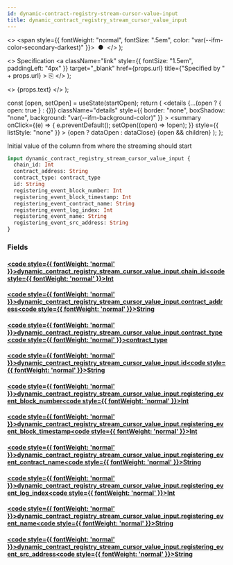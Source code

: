 ```yaml
---
id: dynamic-contract-registry-stream-cursor-value-input
title: dynamic_contract_registry_stream_cursor_value_input
---
```


<head>
  <meta content="noindex" name="robots" />
  <meta charset="utf-8" />
</head>

  <>
    <span style={{ fontWeight: "normal", fontSize: ".5em", color: "var(--ifm-color-secondary-darkest)" }}>
      &nbsp;●&nbsp;
    </span>
  </>
);

  <>
    Specification
    <a
      className="link"
      style={{ fontSize: "1.5em", paddingLeft: "4px" }}
      target="_blank"
      href={props.url}
      title={"Specified by " + props.url}
    >
      ⎘
    </a>
  </>
);

  <>
    <span className={props.class}>{props.text}</span>
  </>
);


  const [open, setOpen] = useState(startOpen);
  return (
    <details
      {...(open ? { open: true } : {})}
      className="details"
      style={{ border: "none", boxShadow: "none", background: "var(--ifm-background-color)" }}
    >
      <summary
        onClick={(e) => {
          e.preventDefault();
          setOpen((open) => !open);
        }}
        style={{ listStyle: "none" }}
      >
        {open ? dataOpen : dataClose}
      </summary>
      {open && children}
    </details>
  );
};

Initial value of the column from where the streaming should start

```graphql
input dynamic_contract_registry_stream_cursor_value_input {
  chain_id: Int
  contract_address: String
  contract_type: contract_type
  id: String
  registering_event_block_number: Int
  registering_event_block_timestamp: Int
  registering_event_contract_name: String
  registering_event_log_index: Int
  registering_event_name: String
  registering_event_src_address: String
}
```

### Fields

#### [<code style={{ fontWeight: 'normal' }}>dynamic_contract_registry_stream_cursor_value_input.<b>chain_id</b></code>](#)<Bullet />[<code style={{ fontWeight: 'normal' }}><b>Int</b></code>](/docs/api/airdrops/graphql/envio/scalars/int.mdx) <Badge class="badge badge--secondary " text="scalar"/>

#### [<code style={{ fontWeight: 'normal' }}>dynamic_contract_registry_stream_cursor_value_input.<b>contract_address</b></code>](#)<Bullet />[<code style={{ fontWeight: 'normal' }}><b>String</b></code>](/docs/api/airdrops/graphql/envio/scalars/string.mdx) <Badge class="badge badge--secondary " text="scalar"/>

#### [<code style={{ fontWeight: 'normal' }}>dynamic_contract_registry_stream_cursor_value_input.<b>contract_type</b></code>](#)<Bullet />[<code style={{ fontWeight: 'normal' }}><b>contract_type</b></code>](/docs/api/airdrops/graphql/envio/scalars/contract-type.mdx) <Badge class="badge badge--secondary " text="scalar"/>

#### [<code style={{ fontWeight: 'normal' }}>dynamic_contract_registry_stream_cursor_value_input.<b>id</b></code>](#)<Bullet />[<code style={{ fontWeight: 'normal' }}><b>String</b></code>](/docs/api/airdrops/graphql/envio/scalars/string.mdx) <Badge class="badge badge--secondary " text="scalar"/>

#### [<code style={{ fontWeight: 'normal' }}>dynamic_contract_registry_stream_cursor_value_input.<b>registering_event_block_number</b></code>](#)<Bullet />[<code style={{ fontWeight: 'normal' }}><b>Int</b></code>](/docs/api/airdrops/graphql/envio/scalars/int.mdx) <Badge class="badge badge--secondary " text="scalar"/>

#### [<code style={{ fontWeight: 'normal' }}>dynamic_contract_registry_stream_cursor_value_input.<b>registering_event_block_timestamp</b></code>](#)<Bullet />[<code style={{ fontWeight: 'normal' }}><b>Int</b></code>](/docs/api/airdrops/graphql/envio/scalars/int.mdx) <Badge class="badge badge--secondary " text="scalar"/>

#### [<code style={{ fontWeight: 'normal' }}>dynamic_contract_registry_stream_cursor_value_input.<b>registering_event_contract_name</b></code>](#)<Bullet />[<code style={{ fontWeight: 'normal' }}><b>String</b></code>](/docs/api/airdrops/graphql/envio/scalars/string.mdx) <Badge class="badge badge--secondary " text="scalar"/>

#### [<code style={{ fontWeight: 'normal' }}>dynamic_contract_registry_stream_cursor_value_input.<b>registering_event_log_index</b></code>](#)<Bullet />[<code style={{ fontWeight: 'normal' }}><b>Int</b></code>](/docs/api/airdrops/graphql/envio/scalars/int.mdx) <Badge class="badge badge--secondary " text="scalar"/>

#### [<code style={{ fontWeight: 'normal' }}>dynamic_contract_registry_stream_cursor_value_input.<b>registering_event_name</b></code>](#)<Bullet />[<code style={{ fontWeight: 'normal' }}><b>String</b></code>](/docs/api/airdrops/graphql/envio/scalars/string.mdx) <Badge class="badge badge--secondary " text="scalar"/>

#### [<code style={{ fontWeight: 'normal' }}>dynamic_contract_registry_stream_cursor_value_input.<b>registering_event_src_address</b></code>](#)<Bullet />[<code style={{ fontWeight: 'normal' }}><b>String</b></code>](/docs/api/airdrops/graphql/envio/scalars/string.mdx) <Badge class="badge badge--secondary " text="scalar"/>
